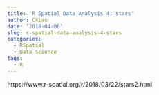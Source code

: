 ```yaml
---
title: 'R Spatial Data Analysis 4: stars'
author: CXiao
date: '2018-04-06'
slug: r-spatial-data-analysis-4-stars
categories:
  - RSpatial
  - Data Science
tags:
  - R
---
```


https://www.r-spatial.org/r/2018/03/22/stars2.html